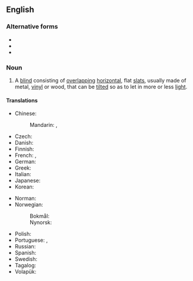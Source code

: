 ==English==
{{wikipedia}}

===Alternative forms===
* {{l|en|Venetian blinds}}
* {{l|en|venetian blind}}
* {{l|en|venetian blinds}}

===Noun===
{{en-noun}}

# A [[blind]] consisting of [[overlapping]] [[horizontal]], flat [[slat]]s, usually made of metal, [[vinyl]] or wood, that can be [[tilt]]ed so as to let in more or less [[light]].

====Translations====
{{trans-top|blind consisting of overlapping horizontal slats}}
* Chinese:
*: Mandarin: {{t+|cmn|百葉窗|sc=Hani}}, {{t+|cmn|百叶窗|tr=bǎiyèchuāng|sc=Hani}}
* Czech: {{t|cs|žaluzie|f-p}}
* Danish: {{t+|da|persienne|c}}
* Finnish: {{t|fi|sälekaihdin}}
* French: {{t+|fr|store vénitien|m}}, {{t+|fr|jalousie|f}}
* German: {{t+|de|Jalousie|f}}
* Greek: {{t+|el|παντζούρι|n}}
* Italian: {{t+|it|veneziana|f}}
* Japanese: {{t|ja|ブラインド|sc=Jpan|tr=buraindo}}
* Korean: {{t|ko|베네치안 블라인드|sc=Kore|tr=benechian beullaindeu}}
{{trans-mid}}
* Norman: {{t|nrf|vénitienne|f}} {{qualifier|Jersey}}
* Norwegian:
*: Bokmål: {{t|nb|persienne|m}}
*: Nynorsk: {{t|nn|persienne|f}}
* Polish: {{t+|pl|żaluzja}}
* Portuguese: {{t+|pt|persiana|f}}, {{t|pt|veneziana|f}}
* Russian: {{t+|ru|жалюзи́|n-p}}
* Spanish: {{t+|es|persiana|f}}
* Swedish: {{t+|sv|persienn}}
* Tagalog: {{t|tl|benesyana}}
* Volapük: {{t|vo|jalusid}}
{{trans-bottom}}